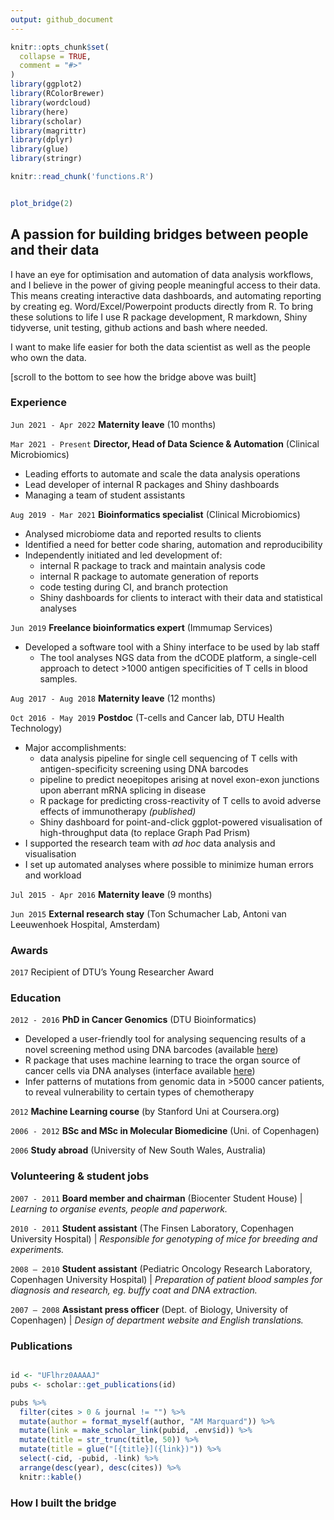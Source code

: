 ```yaml
---
output: github_document
---
```


<!-- README.md is generated from README.Rmd. Please edit that file -->

```r
knitr::opts_chunk$set(
  collapse = TRUE,
  comment = "#>"
)
library(ggplot2)
library(RColorBrewer)
library(wordcloud)
library(here)
library(scholar)
library(magrittr)
library(dplyr)
library(glue)
library(stringr)
```

<!-- badges: start -->
<!-- badges: end -->

```r
knitr::read_chunk('functions.R')
```

```r
```

```r
plot_bridge(2)
```


<!-- ## Passionate about optimising how humans work with data -->
<!-- ## Passionate about bridging the gap between humans and their data -->

## A passion for building bridges between people and their data

I have an eye for optimisation and automation of data analysis workflows, and I believe in the power of giving people meaningful access to their data. This means creating interactive data dashboards, and automating reporting by creating eg. Word/Excel/Powerpoint products directly from R.
To bring these solutions to life I use R package development, R markdown, Shiny tidyverse, unit testing, github actions and bash where needed.

I want to make life easier for both the data scientist as well as the people who own the data.

[scroll to the bottom to see how the bridge above was built]

### Experience

`Jun 2021 - Apr 2022` **Maternity leave** (10 months)

`Mar 2021 - Present` **Director, Head of Data Science & Automation** (Clinical Microbiomics)

* Leading efforts to automate and scale the data analysis operations
* Lead developer of internal R packages and Shiny dashboards
* Managing a team of student assistants

`Aug 2019 - Mar 2021` **Bioinformatics specialist** (Clinical Microbiomics)

* Analysed microbiome data and reported results to clients
* Identified a need for better code sharing, automation and reproducibility
* Independently initiated and led development of:
  - internal R package to track and maintain analysis code
  - internal R package to automate generation of reports
  - code testing during CI, and branch protection
  - Shiny dashboards for clients to interact with their data and statistical analyses

`Jun 2019` **Freelance bioinformatics expert** (Immumap Services)

* Developed a software tool with a Shiny interface to be used by lab staff
  - The tool analyses NGS data from the dCODE platform, a single-cell approach to detect >1000 antigen specificities of T cells in blood samples. 

`Aug 2017 - Aug 2018` **Maternity leave** (12 months)

`Oct 2016 - May 2019` **Postdoc** (T-cells and Cancer lab, DTU Health Technology)

* Major accomplishments:
    - data analysis pipeline for single cell sequencing of T cells with antigen-specificity screening using DNA barcodes
    - pipeline to predict neoepitopes arising at novel exon-exon junctions upon aberrant mRNA splicing in disease
    - R package for predicting cross-reactivity of T cells to avoid adverse effects of 
       immunotherapy *(published)* 
    - Shiny dashboard for point-and-click ggplot-powered visualisation of high-throughput data (to replace Graph Pad Prism)
* I supported the research team with *ad hoc* data analysis and visualisation
* I set up automated analyses where possible to minimize human errors 
  and workload

`Jul 2015 - Apr 2016` **Maternity leave** (9 months)
  
`Jun 2015` **External research stay** (Ton Schumacher Lab, Antoni van Leeuwenhoek Hospital, Amsterdam)


### Awards

`2017` Recipient of DTU’s Young Researcher Award


### Education

`2012 - 2016` **PhD in Cancer Genomics** (DTU Bioinformatics)

  * Developed a user-friendly tool for analysing sequencing results of a novel 
    screening method using DNA barcodes
    (available [here](https://services.healthtech.dtu.dk/service.php?Barracoda-1.8))
  * R package that uses machine learning to trace the organ source of cancer 
    cells via DNA analyses (interface available [here](https://services.healthtech.dtu.dk/service.php?TumorTracer-1.1))
  * Infer patterns of mutations from genomic data in >5000 cancer patients, to
    reveal vulnerability to certain types of chemotherapy
  
  
`2012` **Machine Learning course** (by Stanford Uni at Coursera.org)  

`2006 - 2012` **BSc and MSc in Molecular Biomedicine** (Uni. of Copenhagen)

`2006` **Study abroad** (University of New South Wales, Australia)


### Volunteering & student jobs

`2007 - 2011` **Board member and chairman** (Biocenter Student House) | *Learning to organise events, people and paperwork.*

`2010 - 2011` **Student assistant** (The Finsen Laboratory, Copenhagen University Hospital) | *Responsible for genotyping of mice for breeding and experiments.*

`2008 – 2010` **Student assistant** (Pediatric Oncology Research Laboratory, Copenhagen University Hospital) | *Preparation of patient blood samples for diagnosis and research, eg. buffy coat and DNA extraction.*

`2007 – 2008` **Assistant press officer** (Dept. of Biology, University of Copenhagen) | *Design of department website and English translations.*



### Publications

```r
```

```r
id <- "UFlhrz0AAAAJ"
pubs <- scholar::get_publications(id)

pubs %>%
  filter(cites > 0 & journal != "") %>%
  mutate(author = format_myself(author, "AM Marquard")) %>% 
  mutate(link = make_scholar_link(pubid, .env$id)) %>% 
  mutate(title = str_trunc(title, 50)) %>% 
  mutate(title = glue("[{title}]({link})")) %>% 
  select(-cid, -pubid, -link) %>%
  arrange(desc(year), desc(cites)) %>%
  knitr::kable()
```


### How I built the bridge

```r
```

